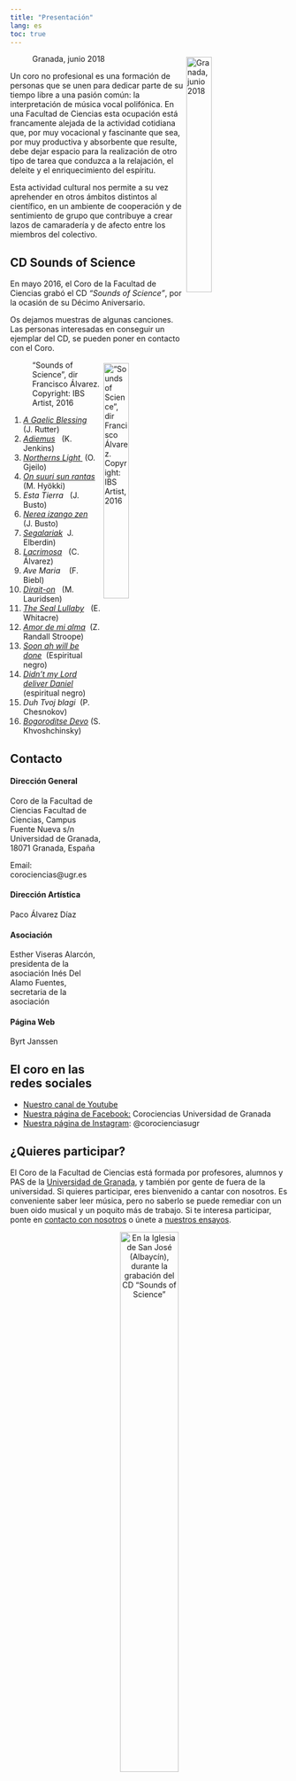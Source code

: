 ```yaml
---
title: "Presentación"
lang: es
toc: true
---
```


::: {.img-float}
![Granada, junio 2018](/img/junio2018.jpeg){style="float: right; width:33%; margin: 5px;"}
:::

Un coro no profesional es una formación de personas que se unen para dedicar parte de su tiempo libre a una pasión común: la interpretación de música vocal polifónica. En una Facultad de Ciencias esta ocupación está francamente alejada de la actividad cotidiana que, por muy vocacional y fascinante que sea, por muy productiva y absorbente que resulte, debe dejar espacio para la realización de otro tipo de tarea que conduzca a la relajación, el deleite y el enriquecimiento del espíritu.

Esta actividad cultural nos permite a su vez aprehender en otros ámbitos distintos al científico, en un ambiente de cooperación y de sentimiento de grupo que contribuye a crear lazos de camaradería y de afecto entre los miembros del colectivo.


## CD Sounds of Science {#sec-sounds-science}


En mayo 2016, el Coro de la Facultad de Ciencias grabó el CD *"Sounds of Science"*, por la ocasión de su Décimo Aniversario.
      
Os dejamos muestras de algunas canciones. Las personas interesadas en conseguir un ejemplar del CD, se pueden poner en contacto con el Coro.

::: {.img-float}
!["Sounds of Science", dir Francisco Álvarez. Copyright: IBS Artist, 2016](/img/CaratulaCD.jpg){style="float: right; width:33%; margin: 5px;"}
:::

<ol>
                <li><i><a target="_blank"
href="https://soundcloud.com/user-267488844/01-a-gaelic-blessing/s-b9UhG">A
                      Gaelic Blessing</a></i>&nbsp;&nbsp; (J. Rutter)</li>
                <li><a target="_blank"
                    href="https://soundcloud.com/user-267488844/02-adiemus/s-wYsqv"><i>Adiemus</i></a>&nbsp;&nbsp; (K. Jenkins)&nbsp;</li>
                <li><a target="_blank"
                    href="https://soundcloud.com/user-267488844/03-northern-lights/s-WD1vN"><i>Northerns Light</i></a><i><a target="_blank"
                      href="https://soundcloud.com/user-267488844/03-northern-lights/s-WD1vN">&nbsp;</a>&nbsp;</i>(O. Gjeilo)</li>
                <li><a target="_blank"
                    href="https://soundcloud.com/user-267488844/04-on-suuri/s-chmeh"><i>On suuri sun rantas</i></a>&nbsp; (M. Hyökki)</li>
                <li><i>Esta Tierra</i>&nbsp;&nbsp; (J. Busto)</li>
                <li><a target="_blank"
                    href="https://soundcloud.com/user-267488844/06-nerea/s-3pfM1"><i>Nerea izango zen</i></a>&nbsp; (J. Busto)</li>
                <li><a target="_blank"
                    href="https://soundcloud.com/user-267488844/07-segalariak/s-utLCj"><i>Segalariak</i></a>&nbsp; J. Elberdin)</li>
                <li><a target="_blank"
                    href="https://soundcloud.com/user-267488844/08-lacrymosa/s-rKkHq"><i>Lacrimosa</i></a>&nbsp;&nbsp; (C. Álvarez)</li>
                <li><i>Ave Maria</i> &nbsp;&nbsp; (F. Biebl)</li>
                <li><a target="_blank"
                    href="https://soundcloud.com/user-267488844/10-dirait-on/s-1Wwer"><i>Dirait-on</i></a>&nbsp;&nbsp; (M. Lauridsen)</li>
                <li><a target="_blank"
                    href="https://soundcloud.com/user-267488844/11-the-seal-lullaby/s-2osPk"><i>The  Seal Lullaby</i></a>&nbsp;&nbsp; (E. Whitacre)</li>
                <li><i><a target="_blank"
                      href="https://soundcloud.com/user-267488844/12-amor-de-mi-alma/s-5JYLp">Amor  de mi alma</a>&nbsp;</i> (Z. Randall Stroope)</li>
                <li><a target="_blank"
href="https://soundcloud.com/user-267488844/13-soon-ah-will-be-done/s-yvFnU"><i>Soon ah will be done</i></a>&nbsp; (Espiritual negro)</li>
                <li><a target="_blank"
                    href="https://soundcloud.com/user-267488844/14-daniel/s-itqNS"><i>Didn't my Lord deliver Daniel</i></a>&nbsp; (espiritual
                  negro)</li>
                <li><i>Duh Tvoj blagi</i>&nbsp; (P. Chesnokov)</li>
                <li><a target="_blank"
                    href="https://soundcloud.com/user-267488844/16-bogoroditse/s-F8O7Q"><i>Bogoroditse Dev</i><i>o</i></a> (S. Khvoshchinsky)</li>
              </ol>


## Contacto {#sec-contacto}

#### Dirección General

Coro de la Facultad de Ciencias
Facultad de Ciencias, Campus Fuente Nueva s/n
Universidad de Granada,
18071 Granada, España

Email: corociencias@ugr.es
   
#### Dirección Artística

Paco Álvarez Díaz

#### Asociación

Esther Viseras Alarcón, presidenta de la asociación
Inés Del Alamo Fuentes, secretaria de la asociación
  
#### Página Web

Byrt Janssen


## El coro en las redes sociales

<ul>
    <li><a href="https://www.youtube.com/channel/UCcoFfcJkBHX8mWgOSk87Ejg/feed">Nuestro canal de Youtube</a></li>
    <li><a href="http://facebook.com/corociencias">Nuestra página de Facebook:</a>
              <meta http-equiv="content-type" content="text/html;
                charset=windows-1252">
              <span class="x193iq5w xeuugli x13faqbe x1vvkbs x10flsy6
                x1lliihq x1s928wv xhkezso x1gmr53x x1cpjm7i x1fgarty
                x1943h6x xudqn12 xw06pyt xngnso2 x1qb5hxa x1xlr1w8
                xzsf02u x2b8uid" dir="auto"><span class="x1lliihq
                  x6ikm8r x10wlt62 x1n2onr6 xlyipyv xuxw1ft">Corociencias Universidad de Granada</span></span></li>
    <li><a href="https://www.instagram.com/corocienciasugr/?igshid=YmMyMTA2M2Y%3D">Nuestra página de Instagram</a>:
              <meta http-equiv="content-type" content="text/html;
                charset=windows-1252">
              <span dir="ltr" aria-label="" class="_11JPr
                selectable-text copyable-text"><span>@corocienciasugr</span></span><span
                class=""><span class="lak21jic i86elurf neme6l2y
                  kojwoqec bbl9m3t3 i5tg98hk jfqm35v0 przvwfww bdbt56hn"
                  aria-hidden="true"><span class="tvf2evcx oq44ahr5"></span></span></span></li>
</ul>


## ¿Quieres participar?

El Coro de la Facultad de Ciencias está formada por profesores, alumnos y PAS de la [Universidad de Granada](https://www.ugr.es), y también por gente de fuera de la universidad. Si quieres participar, eres bienvenido a cantar con nosotros. Es conveniente saber leer música, pero no saberlo se puede remediar con un buen oido musical y un poquito más de trabajo. Si te interesa participar, ponte en [contacto con nosotros](#sec-contacto) o únete a [nuestros ensayos](ensayos.qmd).

::: {style="text-align:center;"}
![En la Iglesia de San José (Albaycín),<br> durante la grabación del CD "Sounds of Science"](/img/CoroCD.jpg){width="50%"}
:::